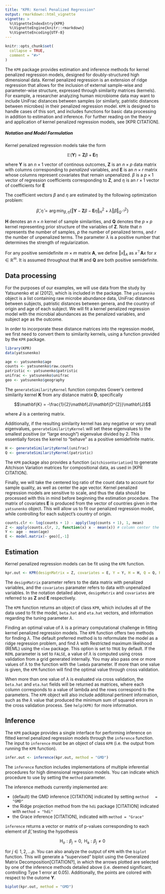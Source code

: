```yaml
---
title: "KPR: Kernel Penalized Regression"
output: rmarkdown::html_vignette
vignette: >
  %\VignetteIndexEntry{KPR}
  %\VignetteEngine{knitr::rmarkdown}
  %\VignetteEncoding{UTF-8}
---
```


```r
knitr::opts_chunk$set(
  collapse = TRUE,
  comment = "#>"
)
```
The `KPR` package provides estimation and inference methods for kernel
penalized regression models, designed for doubly-structured high
dimensional data. Kernel penalized regression is an extension of
ridge regression that allows for the inclusion of external sample-wise and
parameter-wise structure, expressed through similarity matrices
(kernels). For example, a researcher analyzing human microbiome data
may want to include UniFrac distances between samples (or similarly,
patristic distances between microbes) in their
penalized regression model. `KPR` is designed to handle cases of this
sort, and includes functions for basic data processing in addition to
estimation and inference. For further reading on the theory and
application of kernel penalized regression models, see [KPR CITATION].

##### Notation and Model Formulation

Kernel penalized regression models take the form

$$\mathbb{E}(\mathbf{Y}) = \mathbf{Z}\beta + \mathbf{E}\eta$$

where $\mathbf{Y}$ is an $n \times 1$ vector of continous outcomes, $\mathbf{Z}$
is an $n \times p$ data matrix with columns corresponding to
*penalized* variables, and $\mathbf{E}$ is an $n \times r$ matrix
whose columns represent covariates that remain unpenalized.
$\beta$ is a $p \times 1$ vector of regression coefficients
corresponding to $\mathbf{Z}$, and $\eta$ is an $r \times 1$ vector of
coefficients for $\mathbf{E}$

The coefficient vectors $\beta$ and $\eta$ are estimated by the following optimization problem:

$$\hat{\beta}, \hat{\eta} = \mathop{\mathrm{arg\,min}}_{\beta, \eta}
  \left\{\Vert \mathbf{Y} - \mathbf{Z}\beta - \mathbf{E}\eta
    \Vert^2_{H} + \lambda\Vert \beta \Vert^2_{Q^{-1}}\right\}$$

$\mathbf{H}$ denotes an $n \times n$ kernel of sample similarities, and
$\mathbf{Q}$ denotes the $p \times p$ kernel representing prior
structure of the variables of $\mathbf{Z}$. Note that $n$
represents the number of samples, $p$ the number of penalized terms, and $r$ the number of
unpenalized terms. The parameter $\lambda$ is a positive number that
determines the strength of regularization.

For any positive semidefinite $m \times m$ matrix $\mathbf{A}$, we define
$\Vert x\Vert_{A}$ as $x^\top\mathbf{A}x$ for $x \in \mathbb{R}^m$. 
It is assumed throughout that $\mathbf{H}$ and $\mathbf{Q}$ are both positive semidefinite.

## Data processing

For the purposes of our examples, we will use data from the study by
Yatsunenko et al (2012), which is included in the package. The
`yatsunenko` object is a list containing raw microbe abundance data,
UniFrac distances between subjects, patristic distances between
genera, and the country of origin and age of each subject. We will fit
a kernel penalized regression model with the microbial abundances as
the penalized variables, and subject age as the outcome.

In order to incorporate these distance matrices into the regression
model, we first need to convert them to similarity kernels, using a
function provided by the `KPR` package.

```r
library(KPR)
data(yatsunenko)

age <- yatsunenko$age
counts <- yatsunenko$raw.counts
patristic <- yatsunenko$patristic
unifrac <- yatsunenko$unifrac
geo <- yatsunenko$geography
```

The `generateSimilarityKernel` function computes Gower's centered
similarity kernel $\mathbf{K}$ from any distance matrix $\mathbf{D}$,
specifically

$$\mathbf{K} = -\frac{1}{2}\mathbf{J}\mathbf{D^{2}}\mathbf{J}$$

where $\mathbf{J}$ is a centering matrix.

Additionally, if the resulting similarity kernel has any negative or very small
eigenvalues, `generateSimilarityKernel` will set these eigenvalues to
the smallest positive (or "large enough") eigenvalue divided by 2. This essentially forces the kernel to "behave" as a positive
semidefinite matrix.

```r
H <- generateSimilarityKernel(unifrac)
Q <- generateSimilarityKernel(patristic)
```

The `KPR` package also provides a function (`aitchisonVariation`) to generate Aitchison
Variation matrices for compositional data, as used in [KPR CITATION].

Finally, we will take the centered log ratio of the count data to
account for sample quality, as well as center the age vector. Kernel
penalized regression models are sensitive to scale, and thus the data 
should be processed with this in mind before beginning the estimation procedure.
The matrix of covariates $\mathbf{E}$ is produced from the vector of
countries given in the `yatsunenko` object. This will allow us to fit
our penalized regression model, while controlling for each subject's
country of origin. 

```r
counts.clr <- log(counts + 1) - apply(log(counts + 1), 1, mean)
Z <- apply(counts.clr, 2, function(x) x - mean(x)) # column center the centered log ratio counts
Y <- age - mean(age)
E <- model.matrix(~ geo)[,-1]
```

## Estimation

Kernel penalized regression models can be fit using the `KPR` function.

```r
kpr.out <- KPR(designMatrix = Z, covariates = E, Y = Y, H = H, Q = Q, REML = TRUE)
```

The `designMatrix` parameter refers to the data matrix with penalized
variables, and the `covariates` paramater refers to data with
unpenalized variables. In the notation detailed above, `designMatrix`
and `covariates` are referred to as $\mathbf{Z}$ and $\mathbf{E}$
respectively.

The `KPR` function returns an object of class `KPR`, which includes
all of the data used to fit the model, `beta.hat` and `eta.hat`
vectors, and information regarding the tuning parameter $\lambda$.

Finding an optimal value of $\lambda$ is a primary computational
challenge in fitting kernel penalized regression models. The `KPR`
function offers two methods for finding $\lambda$. The default
preferred method is to reformulate the model as a ridge regression
problem, and find $\lambda$ with Restricted maximum likelihood (REML)
using the `nlme` package. This option is set to `TRUE` by default. If
the `REML` parameter is set to `FALSE`, a value of $\lambda$ is computed
using cross validation from a grid generated internally.
You may also pass one or more values of $\lambda$ to the function with
the `lambda` parameter. If more than one value is given, the `KPR`
function will find the optimal value through cross validation.

When more than one value of $\lambda$ is evaluated via cross
validation, the `beta.hat` and `eta.hat`
fields will be returned as matrices, where each column corresponds to
a value of lambda and the rows correspond to the parameters. The
`KPR` object will also include additonal pertinent information, such
as the $\lambda$ value that produced the minimum sum of squared errors
in the cross validation process. See `help(KPR)` for more information.

## Inference

The `KPR` package provides a single interface for performing inference
on fitted kernel penalized regression models through the `inference`
function. The input to `inference` must be an object of class `KPR`
(i.e. the output from running the `KPR` function).

```r
infer.out <- inference(kpr.out, method = "GMD")
```

The `inference` function includes implementations of multiple
inferential procedures for high dimensional regression models. You
can indicate which procedure to use by setting the `method` parameter.

The inference methods currently implemented are:

* (default) the GMD inference [CITATION] indicated by setting `method
  = "GMD"`
* the Ridge projection method from the `hdi` package [CITATION]
  indicated with `method = "hdi"`
* the Grace inference [CITATION], indicated with `method = "Grace"`

`inference` returns a vector or matrix of p-values corresponding to
each element of $\hat{\beta}$, testing the hypothesis

$$\textrm{H}_{o}: \beta_j = 0, \textrm{ H}_{\textrm{a}}: \beta_j \neq 0$$

for $j \in 1, 2, ... p$. You can also analyze the output of `KPR` with the
`biplot` function. This will generate a "supervised" biplot using the
Generalized Matrix Decomposition[CITATION?], in which the arrows
plotted are selected by one of the inference methods detailed
above (i.e. deemed significant, controlling Type 1 error at
0.05). Additionally, the points are colored with respect to the outome $\mathbf{Y}$.

```r
biplot(kpr.out, method = "GMD")
```
